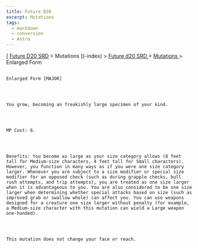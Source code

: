 ```yaml
---
title: Future D20
excerpt: Mutations
tags:
  - markdown
  - conversion
  - Astro
---
```







[
[Future D20 SRD]( / ) > Mutations
     ](-index)
     >
     [
      Future d20 SRD
     ](future-d20-srd-index)
     >
     [
      Mutations
     ](future-d20-srd-mutations-index)
     > Enlarged Form
    




## 
    Enlarged Form [MAJOR]
   



    You grow, becoming an freakishly large specimen of your kind.
   



    MP Cost: 6.
   



    Benefits: You become as large as your size category allows (8 feet tall for Medium-size characters, 4 feet tall for Small characters). However, you function in many ways as if you were one size category larger. Whenever you are subject to a size modifier or special size modifier for an opposed check (such as during grapple checks, bull rush attempts, and trip attempts), you are treated as one size larger when it is advantageous to you. You are also considered to be one size larger when determining whether special attacks based on size (such as improved grab or swallow whole) can affect you. You can use weapons designed for a creature one size larger without penalty (for example, a Medium-size character with this mutation can wield a Large weapon one-handed).
   



    This mutation does not change your face or reach.
   





